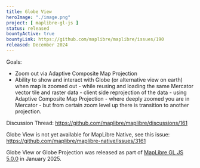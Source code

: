 ```yaml
---
title: Globe View
heroImage: "./image.png"
project: [ maplibre-gl-js ]
status: released
bountyActive: true
bountyLink: https://github.com/maplibre/maplibre/issues/190
released: December 2024
---
```


Goals:

- Zoom out via Adaptive Composite Map Projection
- Ability to show and interact with Globe (or alternative view on earth) when map is zoomed out - while reusing and loading the same Mercator vector tile and raster data - client side reprojection of the data - using Adaptive Composite Map Projection - where deeply zoomed you are in Mercator - but from certain zoom level up there is transition to another projection.

Discussion Thread: https://github.com/maplibre/maplibre/discussions/161

Globe View is not yet available for MapLibre Native, see this issue: https://github.com/maplibre/maplibre-native/issues/3161

Globe View or Globe Projection was released as part of [MapLibre GL JS 5.0.0](https://github.com/maplibre/maplibre-gl-js/releases/tag/v5.0.0) in January 2025.
